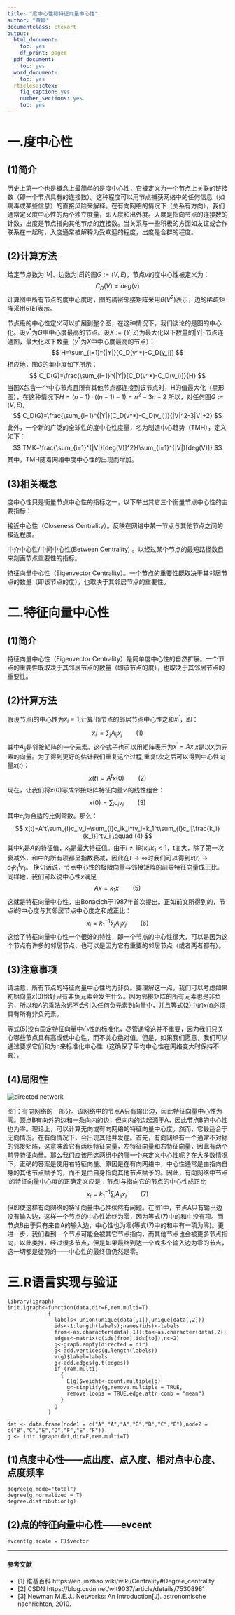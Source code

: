 ```yaml
---
title: "度中心性和特征向量中心性"
author: "黄婷"
documentclass: ctexart
output:
  html_document:
    toc: yes
    df_print: paged
  pdf_document:
    toc: yes
  word_document:
    toc: yes
  rticles::ctex:
    fig_caption: yes
    number_sections: yes
    toc: yes
---
```


# 一.度中心性

## (1)简介
历史上第一个也是概念上最简单的是度中心性，它被定义为一个节点上关联的链接数（即一个节点具有的连接数）。这种程度可以用节点捕获网络中的任何信息（如病毒或某些信息）的直接风险来解释。在有向网络的情况下（关系有方向），我们通常定义度中心性的两个独立度量，即入度和出外度。入度是指向节点的连接数的计数，出度是节点指向其他节点的连接数。当关系与一些积极的方面如友谊或合作联系在一起时，入度通常被解释为受欢迎的程度，出度是合群的程度。


## (2)计算方法
给定节点数为$|V|$、边数为$|E|$的图$G:=(V,E)$，节点$v$的度中心性被定义为：
$$
C_D(V)=deg(v)
$$
计算图中所有节点的度中心度时，图的稠密邻接矩阵采用$\theta(V^2)$表示，边的稀疏矩阵采用$\theta(E)$表示。

节点级的中心性定义可以扩展到整个图，在这种情况下，我们谈论的是图的中心化。设$v^*$为$G$中中心度最高的节点。设$X:=(Y,Z)$为最大化以下数量的|Y|-节点连通图，最大化以下数量（$y^*$为$X$中中心度最高的节点）：
$$
H=\sum_{j=1}^{|Y|}[C_D(y^*)-C_D(y_j)]
$$
相应地，图$G$的集中度如下所示：
$$
C_D(G)=\frac{\sum_{i=1}^{|Y|}[C_D(v^*)-C_D(v_i)]}{H}
$$
当图X包含一个中心节点且所有其他节点都连接到该节点时，H的值最大化（星形图），在这种情况下$H=(n-1)·((n-1)-1)=n^2-3n+2$
所以，对任何图$G:=(V,E)$,
$$
C_D(G)=\frac{\sum_{i=1}^{|Y|}[C_D(v^*)-C_D(v_i)]}{|V|^2-3|V|+2}
$$
此外，一个新的广泛的全球性的度中心性度量，名为制造中心趋势（TMH），定义如下：
$$
TMK=\frac{\sum_{i=1}^{|V|}[deg(V)]^2}{\sum_{i=1}^{|V|}[deg(V)]}
$$
其中，TMH随着网络中度中心性的出现而增加。

## (3)相关概念
度中心性只是衡量节点中心性的指标之一，以下举出其它三个衡量节点中心性的主要指标：  

接近中心性（Closeness Centrality）。反映在网络中某一节点与其他节点之间的接近程度。  

中介中心性/中间中心性(Between Centrality) 。以经过某个节点的最短路径数目来刻画节点重要性的指标。  

特征向量中心性（Eigenvector Centrality）。一个节点的重要性既取决于其邻居节点的数量（即该节点的度），也取决于其邻居节点的重要性。

# 二.特征向量中心性

## (1)简介
特征向量中心性（Eigenvector Centrality）是简单度中心性的自然扩展。一个节点的重要性既取决于其邻居节点的数量（即该节点的度），也取决于其邻居节点的重要性。

## (2)计算方法
假设节点i的中心性为$x_i=1$,计算出i节点的邻居节点中心性之和$x_i^{'}$，即：
$$
x_i^{'}=\sum_{j}A_{ij}x_j \qquad(1)
$$
其中$A_{ij}$是邻接矩阵的一个元素。这个式子也可以用矩阵表示为$x^{'}=Ax$,$x$是以$x_i$为元素的向量。为了得到更好的估计我们重复这个过程,重复t次之后可以得到中心性向量$x(t)$：
$$
x(t)=A^tx(0) \qquad (2)
$$
现在，让我们将$x(0)$写成邻接矩阵特征向量$v_i$的线性组合：
$$
x(0)=\sum_{i}c_iv_i \qquad (3)
$$
其中$c_i$为合适的比例常数。那么：
$$
x(t)=A^t\sum_{i}c_iv_i=\sum_{i}c_ik_i^tv_i=k_1^t\sum_{i}c_i[\frac{k_i}{k_1}]^tv_i \qquad (4)
$$
其中$k_i$是$A$的特征值，$k_1$是最大特征值。由于$i\neq1$时$k_i/k_1<1$，t变大，除了第一次衰减外，和中的所有项都呈指数衰减，因此在$t\rightarrow\infty$时我们可以得到$x(t)\rightarrow c_1k_1^tv_1$。
换句话说，节点中心性的极限向量与邻接矩阵的前导特征向量成正比。同样地，我们可以说中心性$x$满足
$$
Ax=k_1x \qquad (5)
$$
这就是特征向量中心性，由Bonacich于1987年首次提出。正如前文所得到的，节点i的中心度与其邻居节点中心度之和成正比：
$$
x_i=k_1^{-1}\sum_{j}A_{ij}x_j \qquad (6)
$$
这给了特征向量中心性一个很好的特性，即一个节点的中心性很大，可以是因为这个节点有许多的邻居节点，也可以是因为它有重要的邻居节点（或者两者都有）。

## (3)注意事项
请注意，所有节点的特征向量中心性均为非负。要理解这一点，我们可以考虑如果初始向量$x(0)$恰好只有非负元素会发生什么。因为邻接矩阵的所有元素也是非负的，所以和$A$的乘法永远不会引入任何负元素到向量中，并且等式(2)中的$x(t)$必须具有所有非负元素。

等式(5)没有固定特征向量中心性的标准化，尽管通常这并不重要，因为我们只关心哪些节点具有高或低中心性，而不关心绝对值。但是，如果我们愿意，我们可以通过要求它们和为n来标准化中心性（这确保了平均中心性在网络变大时保持不变）。

## (4)局限性
![](/Users/huangting/Desktop/network.jpeg "directed network")
  
图1：有向网络的一部分。该网络中的节点A只有输出边，因此特征向量中心性为零。顶点B有向外的边和一条向内的边，但向内的边起源于A，因此节点B的中心性也为零。理论上，可以计算无向或有向网络的特征向量中心度。然而，它最适合于无向情况。在有向情况下，会出现其他并发症。首先，有向网络有一个通常不对称的邻接矩阵，这意味着它有两组特征向量，左特征向量和右特征向量，因此有两个前导特征向量。那么我们应该用这两组中的哪一个来定义中心性呢？在大多数情况下，正确的答案是使用右特征向量。原因是在有向网络中，中心性通常是由指向自身的其他节点赋予的，而不是由自身指向其他节点赋予的。因此，有向网络中节点i的特征向量中心度的正确定义应是：节点i与指向它的节点的中心性成正比
$$
x_i=k_1^{-1}\sum_{j}A_{ij}x_j \qquad (7)
$$
但即使这样有向网络的特征向量中心性依然有问题。在图1中，节点A只有输出边没有输入边，这样一个节点的中心性始终为零，因为等式(7)中的和中没有项。而节点B由于只有来自A的输入边，中心性也为零(等式(7)中的和中有一项为零)。更进一步，我们看到一个节点可能会被其它节点指向，而其他节点也会被更多节点指向，以此类推，经过很多节点，但是如果最终到达一个或多个输入边为零的节点，这一切都是徒劳的——中心性的最终值仍然是零。  


# 三.R语言实现与验证
```
library(igraph)  
init.igraph<-function(data,dir=F,rem.multi=T)  
             {  
               labels<-union(unique(data[,1]),unique(data[,2]))  
               ids<-1:length(labels);names(ids)<-labels  
               from<-as.character(data[,1]);to<-as.character(data[,2])  
               edges<-matrix(c(ids[from],ids[to]),nc=2)  
               g<-graph.empty(directed = dir)  
               g<-add.vertices(g,length(labels))  
               V(g)$label=labels   
               g<-add.edges(g,t(edges))  
               if (rem.multi)  
                 {  
                   E(g)$weight<-count.multiple(g)  
                   g<-simplify(g,remove.multiple = TRUE,  
                   remove.loops = TRUE,edge.attr.comb = "mean")  
                 }  
               g  
             }  
 
dat <- data.frame(node1 = c("A","A","A","B","B","C","E"),node2 = c("B","C","E","D","F","E","F"))  
g <- init.igraph(dat,dir=F,rem.multi=T)  
```
## (1)点度中心性——点出度、点入度、相对点中心度、点度频率  
```
degree(g,mode="total")    
degree(g,normalized = T)    
degree.distribution(g) 
```
## (2)点的特征向量中心性——evcent
```
evcent(g,scale = F)$vector  

```
--------------------
#### 参考文献

- [1] 维基百科 https://en.jinzhao.wiki/wiki/Centrality#Degree_centrality
- [2] CSDN https://blog.csdn.net/wlt9037/article/details/75308981
- [3] Newman M.E.J.. Networks: An Introduction[J]. astronomische nachrichten, 2010.


